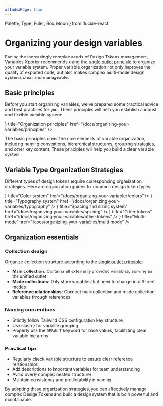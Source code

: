 ```yaml
---
asIndexPage: true
---
```


  Palette,
  Type,
  Ruler,
  Box,
  Moon
} from 'lucide-react'

# Organizing your design variables

Facing the increasingly complex needs of Design Tokens management, Variables Xporter recommends using the [single outlet principle](/docs/single-outlet-principle) to organize your variable system. Proper variable organization not only improves the quality of exported code, but also makes complex multi-mode design systems clear and manageable.

## Basic principles

Before you start organizing variables, we've prepared some practical advice and best practices for you. These principles will help you establish a robust and flexible variable system:

<Cards>
  <Cards.Card
    icon={<Type />}
    title="Organization principles"
    href="/docs/organizing-your-variables/principles"
  />
</Cards>

The basic principles cover the core elements of variable organization, including naming conventions, hierarchical structures, grouping strategies, and other key content. These principles will help you build a clear variable system.

## Variable Type Organization Strategies

Different types of design tokens require corresponding organization strategies. Here are organization guides for common design token types:

<Cards>
  <Cards.Card
    icon={<Palette />}
    title="Color system"
    href="/docs/organizing-your-variables/colors"
  />
  <Cards.Card
    icon={<Type />}
    title="Typography system"
    href="/docs/organizing-your-variables/typography"
  />
  <Cards.Card
    icon={<Ruler />}
    title="Spacing and sizing system"
    href="/docs/organizing-your-variables/spacing"
  />
  <Cards.Card
    icon={<Box />}
    title="Other tokens"
    href="/docs/organizing-your-variables/other-tokens"
  />
  <Cards.Card
    icon={<Moon />}
    title="Multi-mode"
    href="/docs/organizing-your-variables/multi-mode"
  />
</Cards>

## Organization essentials

### Collection design

Organize collection structure according to the [single outlet principle](/docs/single-outlet-principle):

- **Main collection**: Contains all externally provided variables, serving as the unified outlet
- **Mode collections**: Only store variables that need to change in different modes
- **Reference relationships**: Connect main collection and mode collection variables through references

### Naming conventions

- Strictly follow Tailwind CSS configuration key structure
- Use slash `/` for variable grouping
- Properly use the `DEFAULT` keyword for base values, facilitating clear variable hierarchy

### Practical tips

- Regularly check variable structure to ensure clear reference relationships
- Add descriptions to important variables for team understanding
- Avoid overly complex nested structures
- Maintain consistency and predictability in naming

By adopting these organization strategies, you can effectively manage complex Design Tokens and build a design system that is both powerful and maintainable.
